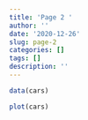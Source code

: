 ```yaml
---
title: 'Page 2 '
author: ''
date: '2020-12-26'
slug: page-2
categories: []
tags: []
description: ''
---
```


```r
data(cars)

plot(cars)
```

